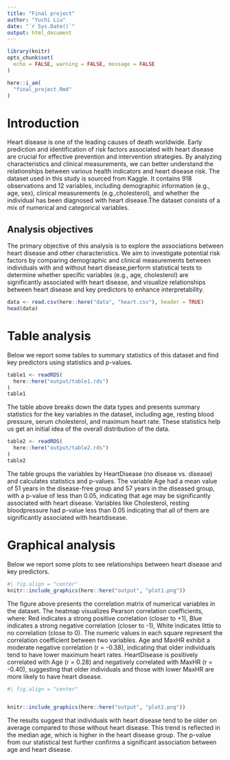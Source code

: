 ```yaml
---
title: "Final project"
author: "Yuchi Liu"
date: "`r Sys.Date()`"
output: html_document
---
```


```r
library(knitr)
opts_chunk$set(
  echo = FALSE, warning = FALSE, message = FALSE
)

```


```r
here::i_am(
  "final_project.Rmd"
)
```


# Introduction

Heart disease is one of the leading causes of death worldwide. Early prediction and identification of risk factors associated with heart disease are crucial for effective prevention and intervention strategies. By analyzing characteristics and clinical measurements, we can better understand the relationships between various health indicators and heart disease risk.
The dataset used in this study is sourced from Kaggle. It contains 918 observations and 12 variables, including demographic information (e.g., age, sex), clinical measurements (e.g.,cholesterol), and whether the individual has been diagnosed with heart disease.The dataset consists of a mix of numerical and categorical variables.

## Analysis objectives

The primary objective of this analysis is to explore the associations between heart disease and other characteristics. We aim to investigate potential risk factors by comparing demographic and clinical measurements between individuals with and without heart disease,perform statistical tests to determine whether specific variables (e.g., age, cholesterol) are significantly associated with heart disease, and visualize relationships between heart disease and key predictors to enhance interpretability.

```r
data <- read.csv(here::here("data", "heart.csv"), header = TRUE)
head(data)
```


# Table analysis

Below we report some tables to summary statistics of this dataset and find key predictors using statistics and p-values.

```r

table1 <- readRDS(
  here::here("output/table1.rds")
)
table1

```


The table above breaks down the data types and presents summary statistics for the key variables in the dataset, including age, resting blood pressure, serum cholesterol, and maximum heart rate. These statistics help us get an initial idea of the overall distribution of the data.



```r
table2 <- readRDS(
  here::here("output/table2.rds")
)
table2

```


The table groups the variables by HeartDisease (no disease vs. disease) and calculates statistics and p-values.
The variable Age had a mean value of 51 years in the disease-free group and 57 years in the diseased group, with a p-value of less than 0.05, indicating that age may be significantly associated with heart disease.
Variables like Cholesterol, resting bloodpressure had p-value less than 0.05 indicating that all of them are significantly associated with heartdisease.


# Graphical analysis

Below we report some plots to see relationships between heart disease and key predictors.

```r
#| fig.align = "center"
knitr::include_graphics(here::here("output", "plot1.png"))


```

The figure above presents the correlation matrix of numerical variables in the dataset. The heatmap visualizes Pearson correlation coefficients, where:
Red indicates a strong positive correlation (closer to +1),
Blue indicates a strong negative correlation (closer to -1),
White indicates little to no correlation (close to 0).
The numeric values in each square represent the correlation coefficient between two variables.
Age and MaxHR exhibit a moderate negative correlation (r = -0.38), indicating that older individuals tend to have lower maximum heart rates.
HeartDisease is positively correlated with Age (r = 0.28) and negatively correlated with MaxHR (r = -0.40), suggesting that older individuals and those with lower MaxHR are more likely to have heart disease.


```r
#| fig.align = "center"


knitr::include_graphics(here::here("output", "plot2.png"))


```


The results suggest that individuals with heart disease tend to be older on average compared to those without heart disease. This trend is reflected in the median age, which is higher in the heart disease group. The p-value from our statistical test further confirms a significant association between age and heart disease.





















